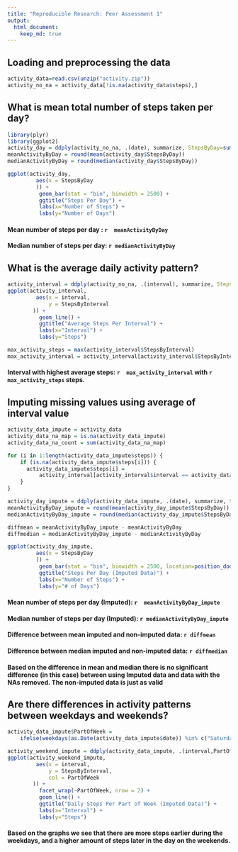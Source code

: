 ```yaml
---
title: "Reproducible Research: Peer Assessment 1"
output: 
  html_document:
    keep_md: true
---
```



## Loading and preprocessing the data

```r
activity_data=read.csv(unzip("activity.zip"))
activity_no_na = activity_data[!is.na(activity_data$steps),]
```

## What is mean total number of steps taken per day?
```r
library(plyr)
library(ggplot2)
activity_day = ddply(activity_no_na, .(date), summarize, StepsByDay=sum(steps))
meanActivityByDay = round(mean(activity_day$StepsByDay))
medianActivityByDay = round(median(activity_day$StepsByDay))

ggplot(activity_day, 
         aes(x = StepsByDay
         )) +
          geom_bar(stat = "bin", binwidth = 2500) + 
          ggtitle("Steps Per Day") + 
          labs(x="Number of Steps") + 
          labs(y="Number of Days")
```

#### Mean number of steps per day : `r  meanActivityByDay`
#### Median number of steps per day: `r medianActivityByDay`

## What is the average daily activity pattern?
```r
activity_interval = ddply(activity_no_na, .(interval), summarize, StepsByInterval=mean(steps))
ggplot(activity_interval, 
         aes(x = interval, 
             y = StepsByInterval
        )) +
          geom_line() + 
          ggtitle("Average Steps Per Interval") + 
          labs(x="Interval") + 
          labs(y="Steps")

max_activity_steps = max(activity_interval$StepsByInterval)
max_activity_interval = activity_interval[activity_interval$StepsByInterval == max_activity_steps, "interval"]
```
#### Interval with highest average steps: `r  max_activity_interval`  with `r max_activity_steps` steps.


## Imputing missing values using average of interval value
``` r
activity_data_impute = activity_data
activity_data_na_map = is.na(activity_data_impute)
activity_data_na_count = sum(activity_data_na_map)

for (i in 1:length(activity_data_impute$steps)) {
    if (is.na(activity_data_impute$steps[i])) {
      activity_data_impute$steps[i] =  
          activity_interval[activity_interval$interval == activity_data[i,"interval"],"StepsByInterval"] 
    }
}

activity_day_impute = ddply(activity_data_impute, .(date), summarize, StepsByDay=sum(steps))
meanActivityByDay_impute = round(mean(activity_day_impute$StepsByDay))
medianActivityByDay_impute = round(median(activity_day_impute$StepsByDay))

diffmean = meanActivityByDay_impute - meanActivityByDay
diffmedian = medianActivityByDay_impute - medianActivityByDay

ggplot(activity_day_impute, 
         aes(x = StepsByDay
         )) +
          geom_bar(stat = "bin", binwidth = 2500, location=position_dodge()) + 
          ggtitle("Steps Per Day (Imputed Data)") + 
          labs(x="Number of Steps") + 
          labs(y="# of Days")

```

#### Mean number of steps per day (Imputed): `r  meanActivityByDay_impute`
#### Median number of steps per day (Imputed): `r medianActivityByDay_impute`

#### Difference between mean imputed and non-imputed data: `r diffmean`
#### Difference between median imputed and non-imputed data: `r diffmedian`

#### Based on the difference in mean and median there is no significant difference (in this case) between using Imputed data and data with the NAs removed.  The non-imputed data is just as valid


## Are there differences in activity patterns between weekdays and weekends?
```r
activity_data_impute$PartOfWeek = 
    ifelse(weekdays(as.Date(activity_data_impute$date)) %in% c("Saturday","Sunday"),"weekend","weekday")

activity_weekend_impute = ddply(activity_data_impute, .(interval,PartOfWeek), summarize, StepsByInterval=mean(steps))
ggplot(activity_weekend_impute, 
         aes(x = interval, 
             y = StepsByInterval,
             col = PartOfWeek
        )) +
          facet_wrap(~PartOfWeek, nrow = 2) +
          geom_line() + 
          ggtitle("Daily Steps Per Part of Week (Imputed Data)") + 
          labs(x="Interval") + 
          labs(y="Steps")
```

#### Based on the graphs we see that there are more steps earlier during the weekdays, and a higher amount of steps later in the day on the weekends.  
